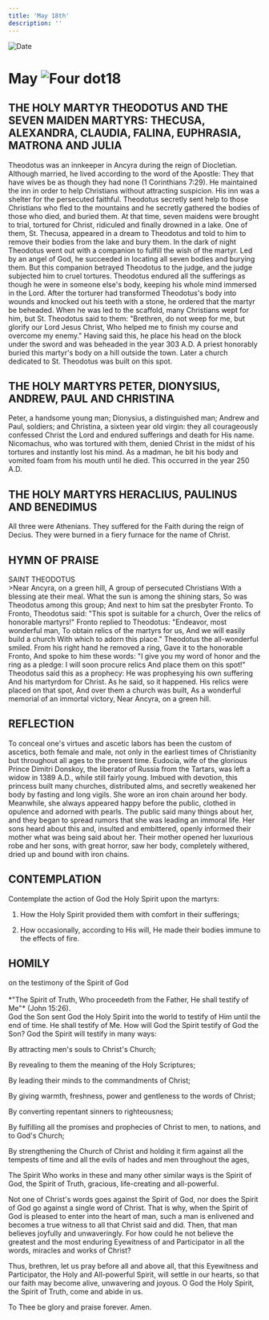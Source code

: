 ```yaml
---
title: 'May 18th'
description: ''
---
```


<RunningHead />
<Image src="/title-imprint.png" height={68} width={50} alt="Date" className="title-imprint"/>

# <div id="date">May <Image className="four-dot" src="/four-dot.png" height={15} width={15} alt="Four dot" />18</div>

## THE HOLY MARTYR THEODOTUS AND THE SEVEN MAIDEN MARTYRS: THECUSA, ALEXANDRA, CLAUDIA, FALINA, EUPHRASIA, MATRONA AND JULIA

Theodotus was an innkeeper in Ancyra during the reign of Diocletian. Although married, he lived according to the word of the Apostle: They that have wives be as though they had none (1 Corinthians 7:29). He maintained the inn in order to help Christians without attracting suspicion. His inn was a shelter for the persecuted faithful. Theodotus secretly sent help to those Christians who fled to the mountains and he secretly gathered the bodies of those who died, and buried them. At that time, seven maidens were brought to trial, tortured for Christ, ridiculed and finally drowned in a lake. One of them, St. Thecusa, appeared in a dream to Theodotus and told to him to remove their bodies from the lake and bury them. In the dark of night Theodotus went out with a companion to fulfill the wish of the martyr. Led by an angel of God, he succeeded in locating all seven bodies and burying them. But this companion betrayed Theodotus to the judge, and the judge subjected him to cruel tortures. Theodotus endured all the sufferings as though he were in someone else's body, keeping his whole mind immersed in the Lord. After the torturer had transformed Theodotus's body into wounds and knocked out his teeth with a stone, he ordered that the martyr be beheaded. When he was led to the scaffold, many Christians wept for him, but St. Theodotus said to them: "Brethren, do not weep for me, but glorify our Lord Jesus Christ, Who helped me to finish my course and overcome my enemy." Having said this, he place his head on the block under the sword and was beheaded in the year 303 A.D. A priest honorably buried this martyr's body on a hill outside the town. Later a church dedicated to St. Theodotus was built on this spot.

## THE HOLY MARTYRS PETER, DIONYSIUS, ANDREW, PAUL AND CHRISTINA

Peter, a handsome young man; Dionysius, a distinguished man; Andrew and Paul, soldiers; and Christina, a sixteen year old virgin: they all courageously confessed Christ the Lord and endured sufferings and death for His name. Nicomachus, who was tortured with them, denied Christ in the midst of his tortures and instantly lost his mind. As a madman, he bit his body and vomited foam from his mouth until he died. This occurred in the year 250 A.D.

## THE HOLY MARTYRS HERACLIUS, PAULINUS AND BENEDIMUS

All three were Athenians. They suffered for the Faith during the reign of Decius. They were burned in a fiery furnace for the name of Christ.


## HYMN OF PRAISE
<div style={{textAlign:'center', color:'crimson', fontWeight:'bold'}}>
SAINT THEODOTUS
</div>
>Near Ancyra, on a green hill,  
A group of persecuted Christians  
With a blessing ate their meal.  
What the sun is among the shining stars,  
So was Theodotus among this group;  
And next to him sat the presbyter Fronto.  
To Fronto, Theodotus said:  
"This spot is suitable for a church,  
Over the relics of honorable martyrs!"  
Fronto replied to Theodotus:  
"Endeavor, most wonderful man,  
To obtain relics of the martyrs for us,  
And we will easily build a church  
With which to adorn this place."  
Theodotus the all-wonderful smiled.  
From his right hand he removed a ring,  
Gave it to the honorable Fronto,  
And spoke to him these words:  
"I give you my word of honor and the ring as a pledge:  
I will soon procure relics  
And place them on this spot!"  
Theodotus said this as a prophecy:  
He was prophesying his own suffering  
And his martyrdom for Christ.  
As he said, so it happened.  
His relics were placed on that spot,  
And over them a church was built,  
As a wonderful memorial of an immortal victory,  
Near Ancyra, on a green hill.  


## REFLECTION

To conceal one's virtues and ascetic labors has been the custom of ascetics, both female and male, not only in the earliest times of Christianity but throughout all ages to the present time. Eudocia, wife of the glorious Prince Dimitri Donskoy, the liberator of Russia from the Tartars, was left a widow in 1389 A.D., while still fairly young. Imbued with devotion, this princess built many churches, distributed alms, and secretly weakened her body by fasting and long vigils. She wore an iron chain around her body. Meanwhile, she always appeared happy before the public, clothed in opulence and adorned with pearls. The public said many things about her, and they began to spread rumors that she was leading an immoral life. Her sons heard about this and, insulted and embittered, openly informed their mother what was being said about her. Their mother opened her luxurious robe and her sons, with great horror, saw her body, completely withered, dried up and bound with iron chains.


## CONTEMPLATION

Contemplate the action of God the Holy Spirit upon the martyrs:

1. How the Holy Spirit provided them with comfort in their sufferings;

2. How occasionally, according to His will, He made their bodies immune to the effects of fire.


## HOMILY
<div style={{textAlign:'center', color:'crimson', fontWeight:'bold'}}>
on the testimony of the Spirit of God
</div><br />
<div style={{textAlign:'right'}}>
*"The Spirit of Truth, Who proceedeth from the Father, He shall testify of Me"* (John 15:26).
</div>
God the Son sent God the Holy Spirit into the world to testify of Him until the end of time. He shall testify of Me. How will God the Spirit testify of God the Son? God the Spirit will testify in many ways:

By attracting men's souls to Christ's Church;

By revealing to them the meaning of the Holy Scriptures;

By leading their minds to the commandments of Christ;

By giving warmth, freshness, power and gentleness to the words of Christ;

By converting repentant sinners to righteousness;

By fulfilling all the promises and prophecies of Christ to men, to nations, and to God's Church;

By strengthening the Church of Christ and holding it firm against all the tempests of time and all the evils of hades and men throughout the ages,

The Spirit Who works in these and many other similar ways is the Spirit of God, the Spirit of Truth, gracious, life-creating and all-powerful.

Not one of Christ's words goes against the Spirit of God, nor does the Spirit of God go against a single word of Christ. That is why, when the Spirit of God is pleased to enter into the heart of man, such a man is enlivened and becomes a true witness to all that Christ said and did. Then, that man believes joyfully and unwaveringly. For how could he not believe the greatest and the most enduring Eyewitness of and Participator in all the words, miracles and works of Christ?

Thus, brethren, let us pray before all and above all, that this Eyewitness and Participator, the Holy and All-powerful Spirit, will settle in our hearts, so that our faith may become alive, unwavering and joyous. O God the Holy Spirit, the Spirit of Truth, come and abide in us.

To Thee be glory and praise forever. Amen.